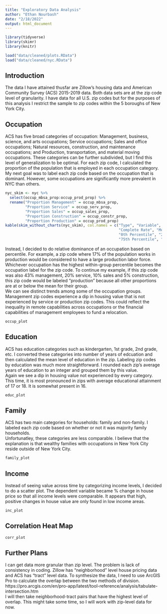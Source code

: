 ```yaml
---
title: "Exploratory Data Analysis"
author: "Ethan Nourbash"
date: "2/18/2022"
output: html_document
---
```


```r
library(tidyverse)
library(skimr)
library(knitr)

load("data/cleaned/plots.RData")
load("data/cleaned/nyc.RData")
```

## Introduction
The data I have attained thusfar are Zillow's housing data and American Community Survey (ACS) 2015-2019 data. Both data sets are at the zip code level of granularity. 
I have data for all U.S. zip codes but for the purposes of this analysis I restrict the sample to zip codes within the 5 boroughs of New York City.

## Occupation
ACS has five broad categories of occupation: Management, business, science, and arts occupations; Service occupations; Sales and office occupations; Natural resources, construction, and maintenance occupations; and Production, transportation, and material moving occupations. These categories can be further subdivided, but I find this level of generalization to be optimal. For each zip code, I calculated the proportion of the population that is employed in each occupation category. My next goal was to label each zip code based on the occupation that is dominant. However, some occupations are significantly more prevalent in NYC than others.
```r
nyc_skim <- nyc %>% 
  select(occup_mbsa_prop:occup_prod_prop) %>%
  rename("Proportion Management" = occup_mbsa_prop,
         "Proportion Service" = occup_serv_prop,
         "Proportion Sales" = occup_sales_prop,
         "Proportion Construction" = occup_constr_prop,
         "Proportion Production" = occup_prod_prop)
kable(skim_without_charts(nyc_skim), col.names = c("Type", "Variable", "Missing", 
                                                   "Complete Rate", "Mean", "Standard Deviation", 
                                                   "0th Percentile", "25th Percentile", "50th Percentile",
                                                   "75th Percentile", "100th Percentile"))
```
Instead, I decided to do relative dominance of an occupation based on percentile. For example, a zip code where 17% of the population works in production would be considered to have a large production labor force. Whichever occupation has the highest within-group percentile becomes the occupation label for the zip code. To continue my example, if this zip code was also 43% management, 20% service, 10% sales and 5% construction, this zip code would be labeled "production" because all other proportions are at or below the mean for their group.\
We can see distinct trends among some of the occupation groups. Management zip codes experience a dip in housing value that is not experienced by service or production zip codes. This could reflect the inequality in remote capabilities across occupations or the financial capabilities of management employees to fund a relocation.
```r
occup_plot
```

## Education
ACS has education categories such as kindergarten, 1st grade, 2nd grade, etc. I converted these categories into number of years of edcuation and then calculated the mean level of education in the zip. Labeling zip codes by education was much more straightforward. I rounded each zip's average years of education to an integer and grouped them by this value. \
Again we see a dip in housing value not experienced by every category. This time, it is most pronounced in zips with average educational attainment of 17 or 18. It is somewhat present in 16.

```r
educ_plot
```

## Family
ACS has two main categories for households: family and non-family. I labeled each zip code based on whether or not it was majority family households. \
Unfortunatley, these categories are less comparable. I believe that the explanation is that wealthy families with occupations in New York City reside outside of New York City.
```r
family_plot
```

## Income
Instead of seeing value across time by categorizing income levels, I decided to do a scatter plot. The dependent variable became % change in house price so that all income levels were comparable. It appears that high, positive changes in house value are only found in low income areas.
```r
inc_plot
```

## Correlation Heat Map
```r
corr_plot
```

## Further Plans
I can get data more granular than zip level. The problem is lack of consistency in coding. Zillow has "neighborhood" level house pricing data and ACS has "tract" level data. To synthesize the data, I need to use ArcGIS Pro to calculate the overlap between the two methods of division.\
https://pro.arcgis.com/en/pro-app/latest/tool-reference/analysis/tabulate-intersection.htm \
I will then take neighborhood-tract pairs that have the highest level of overlap. This might take some time, so I will work with zip-level data for now.